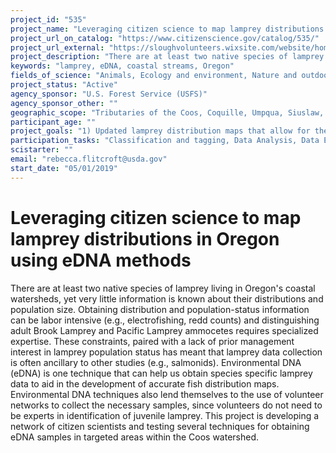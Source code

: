 ```yaml
---
project_id: "535"
project_name: "Leveraging citizen science to map lamprey distributions in Oregon using eDNA methods"
project_url_on_catalog: "https://www.citizenscience.gov/catalog/535/"
project_url_external: "https://sloughvolunteers.wixsite.com/website/home"
project_description: "There are at least two native species of lamprey living in Oregon&#39;s coastal watersheds, yet very little information is known about their distributions and population size. Obtaining distribution and population-status information can be labor intensive (e.g., electrofishing, redd counts) and distinguishing adult Brook Lamprey and Pacific Lamprey ammocetes requires specialized expertise. These constraints, paired with a lack of prior management interest in lamprey population status has meant that lamprey data collection is often ancillary to other studies (e.g., salmonids). Environmental DNA (eDNA) is one technique that can help us obtain species specific lamprey data to aid in the development of accurate fish distribution maps. Environmental DNA techniques also lend themselves to the use of volunteer networks to collect the necessary samples, since volunteers do not need to be experts in identification of juvenile lamprey. This project is developing a network of citizen scientists and testing several techniques for obtaining eDNA samples in targeted areas within the Coos watershed."
keywords: "lamprey, eDNA, coastal streams, Oregon"
fields_of_science: "Animals, Ecology and environment, Nature and outdoors, Ocean/water and marine"
project_status: "Active"
agency_sponsor: "U.S. Forest Service (USFS)"
agency_sponsor_other: ""
geographic_scope: "Tributaries of the Coos, Coquille, Umpqua, Siuslaw, Alsea, and Yaquina River watersheds, including streams within and downstream of the Siuslaw and Siskiyou National Forests. Corvallis, OR."
participant_age: ""
project_goals: "1) Updated lamprey distribution maps that allow for the clear designation of the presence of different species of native lamprey will forestall inadvertent instream work that could compromise occupied existing habitats. Because lamprey use fine-grained sandy substrate, they may be found in places that could be targeted for restoration intended to enhance habitat for salmonids. 2) Presentations and analysis from this study could reveal ways that restoration for salmonids could also benefit lamprey.  This work also supports the Bureau of Land Management, Oregon Department of Fish and Wildlife and the Coos Watershed Association because it will help them prioritize areas for restoration and will fill data gaps that presently exist regarding Lamprey species in the Pacific Northwest. 2) Beyond databases maintained by the Siuslaw National Forest, data collected and analyzed on NFS land will be entered into the AqS-Biota database within NRM. Data files and management will also be conducted by the South Slough National Estuarine Research Reserve and will be archived at the PNW Research Station of the USDA Forest Service."
participation_tasks: "Classification and tagging, Data Analysis, Data Entry, Finding Entities, Geolocation, Identification, Learning, Measurement, Observation, Sample Analysis, Specimen/Sample Collection"
scistarter: ""
email: "rebecca.flitcroft@usda.gov"
start_date: "05/01/2019"
---
```


# Leveraging citizen science to map lamprey distributions in Oregon using eDNA methods

There are at least two native species of lamprey living in Oregon&#39;s coastal watersheds, yet very little information is known about their distributions and population size. Obtaining distribution and population-status information can be labor intensive (e.g., electrofishing, redd counts) and distinguishing adult Brook Lamprey and Pacific Lamprey ammocetes requires specialized expertise. These constraints, paired with a lack of prior management interest in lamprey population status has meant that lamprey data collection is often ancillary to other studies (e.g., salmonids). Environmental DNA (eDNA) is one technique that can help us obtain species specific lamprey data to aid in the development of accurate fish distribution maps. Environmental DNA techniques also lend themselves to the use of volunteer networks to collect the necessary samples, since volunteers do not need to be experts in identification of juvenile lamprey. This project is developing a network of citizen scientists and testing several techniques for obtaining eDNA samples in targeted areas within the Coos watershed.
